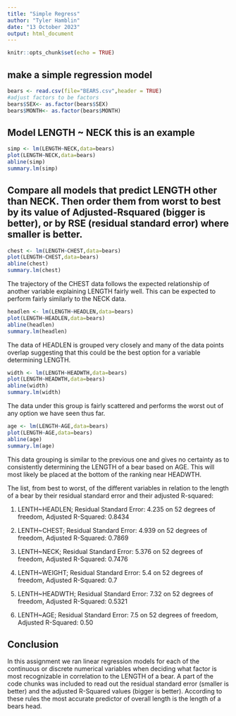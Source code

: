 ```yaml
---
title: "Simple Regress"
author: "Tyler Hamblin"
date: "13 October 2023"
output: html_document
---
```


```r
knitr::opts_chunk$set(echo = TRUE)
```

## make a simple regression model

```r
bears <- read.csv(file="BEARS.csv",header = TRUE)
#adjust factors to be factors
bears$SEX<- as.factor(bears$SEX)
bears$MONTH<- as.factor(bears$MONTH)
```

## Model LENGTH ~ NECK  this is an example  

```r
simp <- lm(LENGTH~NECK,data=bears)
plot(LENGTH~NECK,data=bears)
abline(simp)
summary.lm(simp)
```


## Compare all models that predict LENGTH other than NECK. Then order them from worst to best by its value of Adjusted-Rsquared (bigger is better), or by RSE (residual standard error) where smaller is better. 

```r
chest <- lm(LENGTH~CHEST,data=bears)
plot(LENGTH~CHEST,data=bears)
abline(chest)
summary.lm(chest)
```


The trajectory of the CHEST data follows the expected relationship of another variable explaining LENGTH fairly well. This can be expected to perform fairly similarly to the NECK data. 


```r
headlen <- lm(LENGTH~HEADLEN,data=bears)
plot(LENGTH~HEADLEN,data=bears)
abline(headlen)
summary.lm(headlen)
```

The data of HEADLEN is grouped very closely and many of the data points overlap suggesting that this could be the best option for a variable determining LENGTH. 




```r
width <- lm(LENGTH~HEADWTH,data=bears)
plot(LENGTH~HEADWTH,data=bears)
abline(width)
summary.lm(width)
```

The data under this group is fairly scattered and performs the worst out of any option we have seen thus far. 


```r
age <- lm(LENGTH~AGE,data=bears)
plot(LENGTH~AGE,data=bears)
abline(age)
summary.lm(age)
```

This data grouping is similar to the previous one and gives no certainty as to consistently determining the LENGTH of a bear based on AGE. This will most likely be placed at the bottom of the ranking near HEADWTH. 




The list, from best to worst, of the different variables in relation to the length of a bear by their residual standard error and their adjusted R-squared:



1. LENTH~HEADLEN; Residual Standard Error: 4.235 on 52 degrees of freedom, Adjusted R-Squared: 0.8434

2. LENTH~CHEST; Residual Standard Error: 4.939 on 52 degrees of freedom, Adjusted R-Squared: 0.7869

3. LENTH~NECK; Residual Standard Error: 5.376 on 52 degrees of freedom, Adjusted R-Squared: 0.7476

4. LENTH~WEIGHT; Residual Standard Error: 5.4 on 52 degrees of freedom, Adjusted R-Squared: 0.7

5. LENTH~HEADWTH; Residual Standard Error: 7.32 on 52 degrees of freedom, Adjusted R-Squared: 0.5321

6. LENTH~AGE; Residual Standard Error: 7.5 on 52 degrees of freedom, Adjusted R-Squared: 0.50


## Conclusion

In this assignment we ran linear regression models for each of the continuous or discrete numerical variables when deciding what factor is most recognizable in correlation to the LENGTH of a bear. A part of the code chunks was included to read out the residual standard error (smaller is better) and the adjusted R-Squared values (bigger is better). According to these rules the most accurate predictor of overall length is the length of a bears head. 


